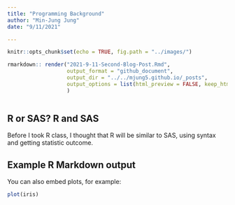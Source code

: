 ```yaml
---
title: "Programming Background"
author: "Min-Jung Jung"
date: "9/11/2021"

---
```


```r
knitr::opts_chunk$set(echo = TRUE, fig.path = "../images/")

```
```r
rmarkdown:: render("2021-9-11-Second-Blog-Post.Rmd",
                   output_format = "github_document",
                   output_dir = "../../mjung5.github.io/_posts", 
                   output_options = list(html_preview = FALSE, keep_html = FALSE)
                   )



```

## R or SAS? R and SAS

Before I took R class, I thought that R will be similar to SAS, using syntax and getting statistic outcome. 


## Example R Markdown output

You can also embed plots, for example:

```r
plot(iris)
```


